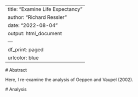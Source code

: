   ---
  title: "Examine Life Expectancy"
  author: "Richard Ressler"
  date: "2022-08-04"
  output: html_document
    ---
  df_print: paged
  urlcolor: blue
  ---

  # Abstract

  Here, I re-examine the analysis of Oeppen and Vaupel (2002).

  # Analysis